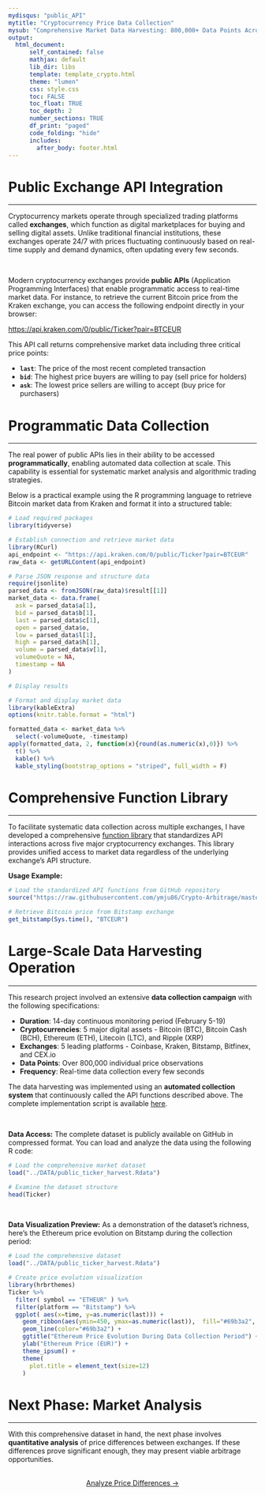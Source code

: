 ```yaml
---
mydisqus: "public_API"
mytitle: "Cryptocurrency Price Data Collection"
mysub: "Comprehensive Market Data Harvesting: 800,000+ Data Points Across 5 Exchanges"
output:
  html_document:
      self_contained: false    
      mathjax: default
      lib_dir: libs
      template: template_crypto.html
      theme: "lumen"
      css: style.css
      toc: FALSE
      toc_float: TRUE
      toc_depth: 2
      number_sections: TRUE
      df_print: "paged"
      code_folding: "hide"
      includes: 
        after_body: footer.html
---
```



<div class="mycontent">

# Public Exchange API Integration
***

Cryptocurrency markets operate through specialized trading platforms called **exchanges**, which function as digital marketplaces for buying and selling digital assets. Unlike traditional financial institutions, these exchanges operate 24/7 with prices fluctuating continuously based on real-time supply and demand dynamics, often updating every few seconds.

<br>

Modern cryptocurrency exchanges provide **public APIs** (Application Programming Interfaces) that enable programmatic access to real-time market data. For instance, to retrieve the current Bitcoin price from the Kraken exchange, you can access the following endpoint directly in your browser:

[https://api.kraken.com/0/public/Ticker?pair=BTCEUR](https://api.kraken.com/0/public/Ticker?pair=BTCEUR)

This API call returns comprehensive market data including three critical price points:

- **`last`**: The price of the most recent completed transaction
- **`bid`**: The highest price buyers are willing to pay (sell price for holders)
- **`ask`**: The lowest price sellers are willing to accept (buy price for purchasers)

# Programmatic Data Collection
***

The real power of public APIs lies in their ability to be accessed **programmatically**, enabling automated data collection at scale. This capability is essential for systematic market analysis and algorithmic trading strategies.

Below is a practical example using the R programming language to retrieve Bitcoin market data from Kraken and format it into a structured table:

```r
# Load required packages
library(tidyverse)

# Establish connection and retrieve market data
library(RCurl)
api_endpoint <- "https://api.kraken.com/0/public/Ticker?pair=BTCEUR"
raw_data <- getURLContent(api_endpoint)

# Parse JSON response and structure data
require(jsonlite)
parsed_data <- fromJSON(raw_data)$result[[1]]
market_data <- data.frame(
  ask = parsed_data$a[1], 
  bid = parsed_data$b[1], 
  last = parsed_data$c[1], 
  open = parsed_data$o, 
  low = parsed_data$l[1], 
  high = parsed_data$h[1], 
  volume = parsed_data$v[1], 
  volumeQuote = NA, 
  timestamp = NA
)

# Display results
```

```r
# Format and display market data
library(kableExtra)
options(knitr.table.format = "html")

formatted_data <- market_data %>% 
  select(-volumeQuote, -timestamp)
apply(formatted_data, 2, function(x){round(as.numeric(x),0)}) %>%
  t() %>%
  kable() %>% 
  kable_styling(bootstrap_options = "striped", full_width = F)
```

# Comprehensive Function Library
***

To facilitate systematic data collection across multiple exchanges, I have developed a comprehensive [function library](https://github.com/ymju86/Crypto-Arbitrage/blob/master/FUNCTIONS/Public_Market_Functions.R) that standardizes API interactions across five major cryptocurrency exchanges. This library provides unified access to market data regardless of the underlying exchange's API structure.

**Usage Example:**
```r
# Load the standardized API functions from GitHub repository
source("https://raw.githubusercontent.com/ymju86/Crypto-Arbitrage/master/FUNCTIONS/Public_Market_Functions.R")

# Retrieve Bitcoin price from Bitstamp exchange
get_bitstamp(Sys.time(), "BTCEUR")
```

# Large-Scale Data Harvesting Operation
***

This research project involved an extensive **data collection campaign** with the following specifications:

- **Duration**: 14-day continuous monitoring period (February 5-19)
- **Cryptocurrencies**: 5 major digital assets - Bitcoin (BTC), Bitcoin Cash (BCH), Ethereum (ETH), Litecoin (LTC), and Ripple (XRP)
- **Exchanges**: 5 leading platforms - Coinbase, Kraken, Bitstamp, Bitfinex, and CEX.io
- **Data Points**: Over 800,000 individual price observations
- **Frequency**: Real-time data collection every few seconds

The data harvesting was implemented using an **automated collection system** that continuously called the API functions described above. The complete implementation script is available [here](https://github.com/ymju86/Crypto-Arbitrage/blob/master/FUNCTIONS/Run_API_public_market_harvest.R).

<br>

**Data Access:**
The complete dataset is publicly available on GitHub in compressed format. You can load and analyze the data using the following R code:

```r
# Load the comprehensive market dataset
load("../DATA/public_ticker_harvest.Rdata")  

# Examine the dataset structure
head(Ticker)
```

<br>

**Data Visualization Preview:**
As a demonstration of the dataset's richness, here's the Ethereum price evolution on Bitstamp during the collection period:

```r
# Load the comprehensive dataset
load("../DATA/public_ticker_harvest.Rdata")

# Create price evolution visualization
library(hrbrthemes)
Ticker %>%
  filter( symbol == "ETHEUR" ) %>%
  filter(platform == "Bitstamp") %>%
  ggplot( aes(x=time, y=as.numeric(last))) +
    geom_ribbon(aes(ymin=450, ymax=as.numeric(last)),  fill="#69b3a2", color="transparent", alpha=0.5) +
    geom_line(color="#69b3a2") +
    ggtitle("Ethereum Price Evolution During Data Collection Period") +
    ylab("Ethereum Price (EUR)") +
    theme_ipsum() +
    theme(
      plot.title = element_text(size=12)
    )
```

# Next Phase: Market Analysis
***

With this comprehensive dataset in hand, the next phase involves **quantitative analysis** of price differences between exchanges. If these differences prove significant enough, they may present viable arbitrage opportunities.

<br>
<center>
<a class="btn btn-primary" href="https://ymju86.github.io/Crypto-Arbitrage/CONTENT/differences.html">Analyze Price Differences →</a>
</center>
<br><br>

</div>













